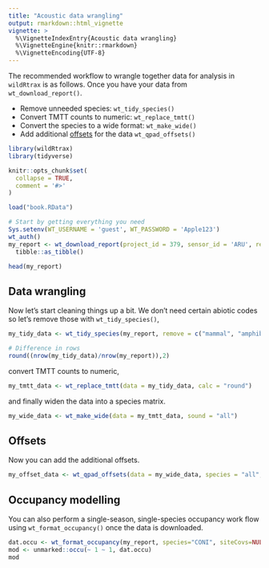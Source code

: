 ```yaml
---
title: "Acoustic data wrangling"
output: rmarkdown::html_vignette
vignette: >
  %\VignetteIndexEntry{Acoustic data wrangling}
  %\VignetteEngine{knitr::rmarkdown}
  %\VignetteEncoding{UTF-8}
---
```


The recommended workflow to wrangle together data for analysis in `wildRtrax` is as follows. Once you have your data from `wt_download_report()`.

- Remove unneeded species: `wt_tidy_species()`
- Convert TMTT counts to numeric: `wt_replace_tmtt()`
- Convert the species to a wide format: `wt_make_wide()`
- Add additional [offsets](https://besjournals.onlinelibrary.wiley.com/doi/full/10.1111/2041-210X.12106) for the data `wt_qpad_offsets()`

```r

library(wildRtrax)
library(tidyverse)

knitr::opts_chunk$set(
  collapse = TRUE,
  comment = '#>'
)

load("book.RData")

```

```r
# Start by getting everything you need
Sys.setenv(WT_USERNAME = 'guest', WT_PASSWORD = 'Apple123')
wt_auth()
my_report <- wt_download_report(project_id = 379, sensor_id = 'ARU', reports = "main", weather_cols = F) %>%
  tibble::as_tibble()

head(my_report)

```

## Data wrangling

Now let's start cleaning things up a bit. We don't need certain abiotic codes so let's remove those with `wt_tidy_species()`,

```r
my_tidy_data <- wt_tidy_species(my_report, remove = c("mammal", "amphibian", "abiotic", "insect", "unknown", zerofill=TRUE))

# Difference in rows
round((nrow(my_tidy_data)/nrow(my_report)),2)
```

convert TMTT counts to numeric,

```r
my_tmtt_data <- wt_replace_tmtt(data = my_tidy_data, calc = "round")

```

and finally widen the data into a species matrix.

```r
my_wide_data <- wt_make_wide(data = my_tmtt_data, sound = "all")

```

## Offsets

Now you can add the additional offsets.

```r
my_offset_data <- wt_qpad_offsets(data = my_wide_data, species = "all", version = 3, together = TRUE)

```

## Occupancy modelling

You can also perform a single-season, single-species occupancy work flow using `wt_format_occupancy()` once the data is downloaded.

```r
dat.occu <- wt_format_occupancy(my_report, species="CONI", siteCovs=NULL)
mod <- unmarked::occu(~ 1 ~ 1, dat.occu)
mod

```
